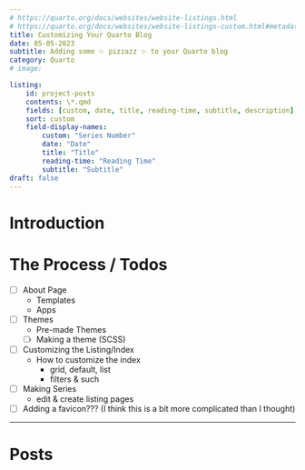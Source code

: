 ```yaml
---
# https://quarto.org/docs/websites/website-listings.html
# https://quarto.org/docs/websites/website-listings-custom.html#metadata-file-listings
title: Customizing Your Quarto Blog
date: 05-05-2023
subtitle: Adding some ✨ pizzazz ✨ to your Quarto blog
category: Quarto
# image: 

listing: 
    id: project-posts
    contents: \*.qmd
    fields: [custom, date, title, reading-time, subtitle, description]
    sort: custom
    field-display-names: 
        custom: "Series Number"
        date: "Date"
        title: "Title"
        reading-time: "Reading Time"
        subtitle: "Subtitle"
draft: false
---
```


# Introduction

# The Process / Todos

-   [ ] About Page
    -  Templates
    -  Apps
-   [ ] Themes
    -   Pre-made Themes
    -   [ ] Making a theme (SCSS)
-   [ ] Customizing the Listing/Index
    -   How to customize the index
        -   grid, default, list
        -   filters & such
-   [ ] Making Series
    -   edit & create listing pages
-   [ ] Adding a favicon??? (I think this is a bit more complicated than I thought)





------------------------------------------------------------------------

# Posts

::: {#project-posts}
:::
